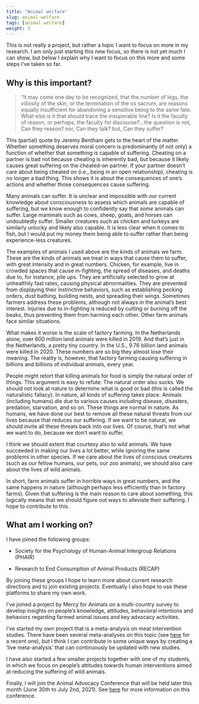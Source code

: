 ```yaml
---
title: "Animal welfare"
slug: animal-welfare
tags: [animal welfare]
weight: 3
---
```


This is not really a project, but rather a topic I want to focus on more in my research. I am only just starting this new focus, so there is not yet much I can show, but below I explain why I want to focus on this more and some steps I've taken so far.

## Why is this important?

> "It may come one day to be recognized, that the number of legs, the villosity of the skin, or the termination of the os sacrum, are reasons equally insufficient for abandoning a sensitive being to the same fate. What else is it that should trace the insuperable line? Is it the faculty of reason, or perhaps, the faculty for discourse?...the question is not, Can they reason? nor, Can they talk? but, Can they suffer?

This (partial) quote by Jeremy Bentham gets to the heart of the matter. Whether something deserves moral concern is predominantly (if not only) a function of whether that something is capable of suffering. Cheating on a partner is bad not because cheating is inherently bad, but because it likely causes great suffering on the cheated-on partner. If your partner doesn't care about being cheated on (i.e., being in an open relationship), cheating is no longer a bad thing. This shows it is about the consequences of one's actions and whether those consequences cause suffering.

Many animals can suffer. It is unclear and impossible with our current knowledge about consciousness to assess which animals are capable of suffering, but we know enough to confidently say that *some* animals can suffer. Large mammals such as cows, sheep, goats, and horses can undoubtedly suffer. Smaller creatures such as chicken and turkeys are similarly unlucky and likely also capable. It is less clear when it comes to fish, but I would put my money them being able to suffer rather than being experience-less creatures.

The examples of animals I used above are the kinds of animals we farm. These are the kinds of animals we treat in ways that cause them to suffer, with great intensity and in great numbers. Chicken, for example, live in crowded spaces that cause in-fighting, the spread of diseases, and deaths due to, for instance, pile ups. They are artificially selected to grow at unhealthily fast rates, causing physical abnormalities. They are prevented from displaying their instinctive behaviors, such as establishing pecking orders, dust bathing, building nests, and spreading their wings. Sometimes farmers address these problems, although not always in the animal's best interest. Injuries due to in-fighting is reduced by cutting or burning off the beaks, thus preventing them from harming each other. Other farm animals face similar situations.

What makes it worse is the scale of factory farming. In the Netherlands alone, over 600 million land animals were killed in 2019. And that's just in the Netherlands, a pretty tiny country. In the U.S., 9.76 billion land animals were killed in 2020. These numbers are so big they almost lose their meaning. The reality is, however, that factory farming causing suffering in billions and billions of individual animals, every year.

People might retort that killing animals for food is simply the natural order of things. This argument is easy to refute: The natural order also sucks. We should not look at nature to determine what is good or bad (this is called the naturalistic fallacy). In nature, all kinds of suffering takes place. Animals (including humans) die due to various causes including disease, disasters, predation, starvation, and so on. These things are normal in nature. As humans, we have done our best to remove all these natural threats from our lives because that reduces our suffering. If we want to be natural, we should invite all these threats back into our lives. Of course, that's not what we want to do, because we don't want to suffer.

I think we should extent that courtesy also to wild animals. We have succeeded in making our lives a lot better, while ignoring the same problems in other species. If we care about the lives of conscious creatures (such as our fellow humans, our pets, our zoo animals), we should also care about the lives of wild animals.

In short, farm animals suffer in horrible ways in great numbers, and the same happens in nature (although perhaps less efficiently than in factory farms). Given that suffering is the main reason to care about something, this logically means that we should figure out ways to alleviate their suffering. I hope to contribute to this.

## What am I working on?

I have joined the following groups:

-   Society for the Psychology of Human-Animal Intergroup Relations (PHAIR)

-   Research to End Consumption of Animal Products (RECAP)

By joining these groups I hope to learn more about current research directions and to join existing projects. Eventually I also hope to use these platforms to share my own work.

I've joined a project by Mercy for Animals on a multi-country survey to develop insights on people's knowledge, attitudes, behavioral intentions and behaviors regarding farmed animal issues and key advocacy activities.

I've started my own project that is a meta-analysis on meat intervention studies. There have been several meta-analyses on this topic (see [here](https://www.sciencedirect.com/science/article/pii/S0195666321001847) for a recent one), but I think I can contribute in some unique ways by creating a 'live meta-analysis' that can continuously be updated with new studies.

I have also started a few smaller projects together with one of my students, in which we focus on people's attitudes towards human interventions aimed at reducing the suffering of wild animals.

Finally, I will join the Animal Advocacy Conference that will be held later this month (June 30th to July 2nd, 2021). See [here](https://blogs.kent.ac.uk/animaladvocacy/) for more information on this conference.
